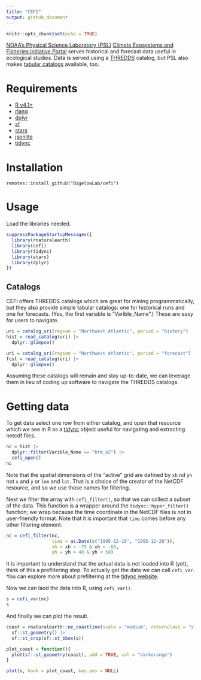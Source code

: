 ```yaml
---
title: "CEFI"
output: github_document
---
```


```r
knitr::opts_chunk$set(echo = TRUE)
```

[NOAA's Physical Science Laboratory (PSL)](https://psl.noaa.gov/) [Climate Ecosystems and Fisheries Initiative Portal](https://psl.noaa.gov/cefi_portal/) serves historical and forecast data useful in ecological studies. Data is served using a [THREDDS](https://psl.noaa.gov/thredds/catalog/Projects/CEFI/regional_mom6/catalog.html) catalog, but PSL also makes [tabular catalogs](https://psl.noaa.gov/cefi_portal/var_list_northwest_atlantic_hist_run.html) available, too.

# Requirements

 + [R v4.1+](https://www.r-project.org/)
 + [rlang](https://CRAN.R-project.org/package=rlang)
 + [dplyr](https://CRAN.R-project.org/package=dplyr)
 + [sf](https://CRAN.R-project.org/package=sf)
 + [stars](https://CRAN.R-project.org/package=stars)
 + [jsonlite](https://CRAN.R-project.org/package=jsonlite)
 + [tidync](https://CRAN.R-project.org/package=tidync)

# Installation

```
remotes::install_github("BigelowLab/cefi")
```

# Usage

Load the libraries needed.
```r
suppressPackageStartupMessages({
  library(rnaturalearth)
  library(cefi)
  library(tidync)
  library(stars)
  library(dplyr)
})
```

## Catalogs

CEFI offers THREDDS catalogs which are great for mining programmatically, but they also provide simple tabular catalogs: one for historical runs and one for forecasts.  (Yes, the first variable is "Varible_Name".)  These are easy for users to navigate. 

```r
uri = catalog_uri(region = "Northwest Atlantic", period = "history")
hist = read_catalog(uri) |>
  dplyr::glimpse()
```
```r
uri = catalog_uri(region = "Northwest Atlantic", period = "forecast")
fcst = read_catalog(uri) |>
  dplyr::glimpse()
```

Assuming these catalogs will remain and stay up-to-date, we can leverage them in lieu of coding up software to navigate the THREDDS catalogs.

# Getting data

To get data select one row from either catalog, and open that resource which we see in R as a [tidync](https://docs.ropensci.org/tidync/) object useful for navigating and extracting netcdf files.

```r
nc = hist |>
  dplyr::filter(Varible_Name == "btm_o2") |>
  cefi_open()
nc
```

Note that the spatial dimensions of the "active" grid are defined by `xh` nd `yh` not `x` and `y` or `lon` and `lat`.  That is a choice of the creator of the NetCDF resource, and so we use those names for filtering.

Next we filter the array with `cefi_filter()`, so that we can collect a subset of the data. This function is a wrapper around the `tidync::hyper_filter()` function; we wrap because the time coordinate in the NetCDF files is not in user-friendly format.  Note that it is important that `time` comes before any other filtering element.

```r
nc = cefi_filter(nc, 
                 time = as.Date(c("1995-12-16", "1995-12-20")), 
                 xh = xh > -75 & xh < -60,
                 yh = yh > 40 & yh < 50)
```

It is important to understand that the actual data is not loaded into R (yet), think of this a prefiltering step.  To actually get the data we can call `cefi_var`.  You can explore more about prefiltering at the [tidync website](https://docs.ropensci.org/tidync/).

Now we can laod the data into R, using `cefi_var()`.

```r
s = cefi_var(nc)
s
```

And finally we can plot the result.

```r
coast = rnaturalearth::ne_coastline(scale = "medium", returnclass = "sf") |>
  sf::st_geometry() |>
  sf::st_crop(sf::st_bbox(s)) 

plot_coast = function(){
  plot(sf::st_geometry(coast), add = TRUE, col = "darkorange")
}

plot(s, hook = plot_coast, key.pos = NULL)
```
